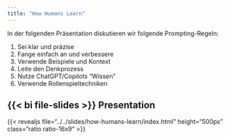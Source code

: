 ```yaml
---
title: "How Humans Learn"
---
```


In der folgenden Präsentation diskutieren wir folgende Prompting-Regeln:


1. Sei klar und präzise
2. Fange einfach an und verbessere
3. Verwende Beispiele und Kontext
4. Leite den Denkprozess
5. Nutze ChatGPT/Copilots "Wissen"
6. Verwende Rollenspieltechniken


## {{< bi file-slides >}} Presentation

{{< revealjs file="../../slides/how-humans-learn/index.html" height="500px" class="ratio ratio-16x9" >}}


<br> <br>


